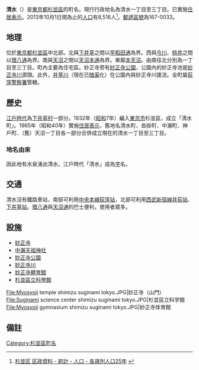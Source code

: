 {{pathnav|日本|東京都|杉並區|frame=1}}
{{Infobox Settlement
|official_name = 清水
|native_name =
|settlement_type = [[町|町]]
|image_skyline = Myosyoji park suginami tokyo 2009.JPG
|imagesize = 250px
|image_caption = 妙正寺公園
|image_flag =
|image_seal =
| image_map =
| map_caption =
| pushpin_map =
|subdivision_type = [[國家|國家]]
|subdivision_name = [[File:Flag_of_Japan.svg|border]] [[日本|日本]]
|subdivision_type1 = [[都道府縣|都道府縣]]
|subdivision_name1 = [[File:Flag_of_Tokyo_Prefecture.svg|25px]] [[東京都|東京都]]
|subdivision_type2 = [[東京都區部|特別區]]
|subdivision_name2 = [[File:Flag_of_Suginami,_Tokyo.svg|25px]] [[杉並區|杉並區]]
|established_title =
|established_date =
|government_type =
|leader_title =
|leader_name =
|area_magnitude =
|area_total_sq_mi =
|area_total_km2 =
|area_land_sq_mi =
|area_land_km2 =
|area_urban_sq_mi =
|area_urban_km2 =
|area_metro_km2 =
|area_metro_sq_mi =
|population_as_of= 2013年（平成25年）10月1日
|population_footnotes = 
|population_total = 8516
|population_urban =
|population_metro =
|population_density_sq_mi =
|population_density_km2 =
| timezone = [[日本標準時間|JST]]
| utc_offset = +9
|timezone_DST =
|utc_offset_DST =
|latd=|latm=|lats=|latNS=
|longd=|longm=|longs=|longEW=
|elevation_footnotes=
|elevation_m =
|elevation_ft =
|postal_code_type = [[郵遞區號|郵遞區號]]
|postal_code = 167-0033
|area_code =
|website =
|footnotes =
}}
'''清水'''（{{jpn|j=清水|hg=しみず|rm=Shimizu|f=y}}）是[[東京都|東京都]][[杉並區|杉並區]]的町名。現行行政地名為清水一丁目至三丁目。已實施[[住居表示|住居表示]]。2013年10月1日現為止的[[人口|人口]]有8,516人<ref>[http://www2.city.suginami.tokyo.jp/library/file/h2510_age.xls 杉並区 区政資料 - 統計 - 人口 - 各歳別人口25年] {{webarchive|url=https://web.archive.org/web/20131022132215/http://www2.city.suginami.tokyo.jp/library/file/h2510_age.xls |date=2013-10-22 }}</ref>。[[郵遞區號|郵遞區號]]為167-0033。

== 地理 ==
位於[[東京都|東京都]][[杉並區|杉並區]]中北部。北與[[下井草|下井草]]之間以[[早稻田通|早稻田通]]為界。西與[[今川_(杉並區)|今川]]、[[桃井|桃井]]之間以[[東京都道311號環狀八號線|環八通]]為界。南與[[天沼|天沼]]之間以[[天沼本通|天沼本通]]為界。東鄰[[本天沼|本天沼]]。由南往北分別為一丁目至三丁目。町內主要為住宅區。妙正寺旁有[[妙正寺公園|妙正寺公園]]，公園內的妙正寺池是[[妙正寺川|妙正寺川]]源頭。此外，[[井草川|井草川]]（現在已[[溝渠#暗渠|暗渠]]化）在公園內與妙正寺川匯流。全町屬[[荻窪警察署|荻窪警察署]]管轄。

== 歷史 ==
[[江戶時代|江戶時代]]為[[下井草|下井草村]]一部分。1932年（[[昭和|昭和]]7年）編入[[東京市|東京市]]杉並區，成立「清水町」。1965年（昭和40年）實施[[住居表示|住居表示]]，舊地名清水町、沓掛町、中瀨町、神戶町、（舊）天沼一丁目各一部分合併成立現在的清水一丁目至三丁目。

=== 地名由來 ===
因此地有水泉湧出清水，江戶時代「清水」成為[[小字|字]]名。

== 交通 ==
清水沒有鐵路車站，南部可利用[[中央本線|中央本線]][[荻窪站|荻窪站]]，北部可利用[[西武新宿線|西武新宿線]][[井荻站|井荻站]]、[[下井草站|下井草站]]。[[東京都道311號環狀八號線|環八通]]與[[天沼通|天沼通]]的巴士便利，使用者眾多。

== 設施 ==
* [[妙正寺_(杉並區)|妙正寺]]
* [[中瀨天祖神社|中瀨天祖神社]]
* [[妙正寺公園|妙正寺公園]]
* [[妙正寺川|妙正寺川]]
* [[妙正寺體育館|妙正寺體育館]]
* [[杉並區立科學館|杉並區立科學館]]
<gallery>
File:Myosyoji temple shimizu suginami tokyo.JPG|妙正寺（山門）
File:Suginami science center shimizu suginami tokyo.JPG|杉並區立科学館
File:Myosyoji gymnasium shimizu suginami tokyo.JPG|妙正寺体育館
</gallery>

== 備註 ==
{{reflist}}

{{Geographic Location
| Centre = 清水
| North = [[下井草|下井草]]
| Northeast =
| East = [[本天沼|本天沼]]
| Southeast =
| South = [[天沼|天沼]]
| Southwest = [[上荻|上荻]]
| West = [[今川_(杉並區)|今川]]<br />[[桃井|桃井]]
| Northwest = [[上井草|上井草]]
| image =
}}

{{杉並區的町名}}

{{DEFAULTSORT:Shimizu}}
[[Category:杉並區町名|Category:杉並區町名]]